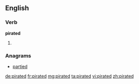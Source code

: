 ==English==

===Verb===
'''pirated'''

# {{past of|pirate}}

===Anagrams===
* [[partied#English|partied]]

[[de:pirated]]
[[fr:pirated]]
[[mg:pirated]]
[[ta:pirated]]
[[vi:pirated]]
[[zh:pirated]]